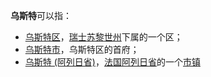 '''乌斯特'''可以指：

*[[乌斯特区|乌斯特区]]，[[瑞士|瑞士]][[苏黎世州|苏黎世州]]下属的一个区；
*[[乌斯特市|乌斯特市]]，乌斯特区的首府；
*[[乌斯特_(阿列日省)|乌斯特 (阿列日省)]]，[[法国|法国]][[阿列日省|阿列日省]]的一个[[市镇_(法国)|市镇]]

{{disambig|Cat=三字地名消歧义}}